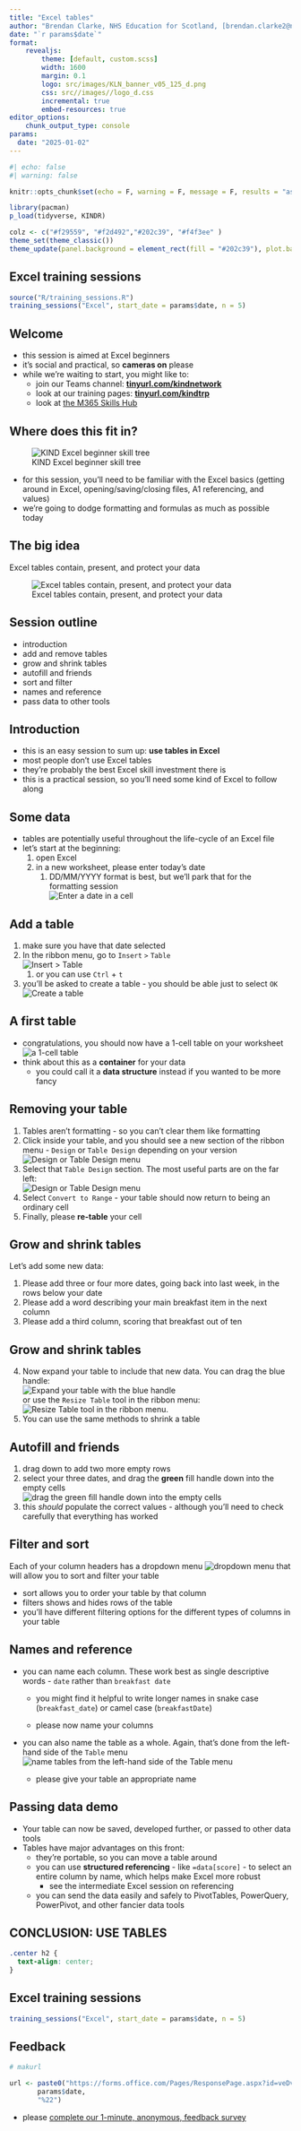 ```yaml
---
title: "Excel tables"
author: "Brendan Clarke, NHS Education for Scotland, [brendan.clarke2@nhs.scot](mailto:brendan.clarke2@nhs.scot)"
date: "`r params$date`"
format:
    revealjs:
        theme: [default, custom.scss]
        width: 1600
        margin: 0.1
        logo: src/images/KLN_banner_v05_125_d.png
        css: src//images//logo_d.css
        incremental: true
        embed-resources: true
editor_options: 
    chunk_output_type: console
params:
  date: "2025-01-02"
---
```


```r
#| echo: false
#| warning: false

knitr::opts_chunk$set(echo = F, warning = F, message = F, results = "asis", fig.width = 15, fig.height = 6, fig.align = "center")

library(pacman)
p_load(tidyverse, KINDR)

colz <- c("#f29559", "#f2d492","#202c39", "#f4f3ee" )
theme_set(theme_classic())
theme_update(panel.background = element_rect(fill = "#202c39"), plot.background = element_rect(fill = "#202c39"), axis.line = element_line(size = 0.5, linetype = "solid", colour = "#f4f3ee"), axis.text = element_text(colour = "#f4f3ee"), text = element_text(colour = "#f4f3ee"), legend.background = element_rect(fill = "#4D5661"), strip.text = element_text(colour = "#f4f3ee"), strip.background = element_rect(fill = "#4D5661", color = "#202c39"), panel.grid.major = element_blank(), panel.grid.minor = element_blank())
```


## Excel training sessions

```r
source("R/training_sessions.R")
training_sessions("Excel", start_date = params$date, n = 5) 
```


## Welcome

- this session is aimed at Excel beginners
- it's social and practical, so **cameras on** please
- while we're waiting to start, you might like to:
  - join our Teams channel: **[tinyurl.com/kindnetwork](https://forms.office.com/r/WQdd6HSCEW)**
  - look at our training pages: **[tinyurl.com/kindtrp](https://nes-dew.github.io/KIND-training/)**
  - look at [the M365 Skills Hub](https://scottish.sharepoint.com/sites/NHSSLearningPathways)

## Where does this fit in?

![KIND Excel beginner skill tree](images/clipboard-3911010684.png)

-   for this session, you'll need to be familiar with the Excel basics (getting around in Excel, opening/saving/closing files, A1 referencing, and values)
-   we're going to dodge formatting and formulas as much as possible today

## The big idea

Excel tables contain, present, and protect your data

![Excel tables contain, present, and protect your data](images/lunchbox.jpg)

## Session outline

-   introduction
-   add and remove tables
-   grow and shrink tables
-   autofill and friends
-   sort and filter
-   names and reference
-   pass data to other tools

## Introduction

-   this is an easy session to sum up: **use tables in Excel**
-   most people don't use Excel tables
-   they're probably the best Excel skill investment there is
-   this is a practical session, so you'll need some kind of Excel to follow along

## Some data

-   tables are potentially useful throughout the life-cycle of an Excel file
-   let's start at the beginning:
    1.  open Excel
    2.  in a new worksheet, please enter today's date
        1.  DD/MM/YYYY format is best, but we'll park that for the formatting session </br> ![Enter a date in a cell](images/clipboard-3905090772.png)

## Add a table

1. make sure you have that date selected
1.  In the ribbon menu, go to `Insert` `>` `Table` </br> ![`Insert` `>` `Table`](images/clipboard-112703173.png)
    1.  or you can use `Ctrl` + `t`
2.  you'll be asked to create a table - you should be able just to select `OK` </br> ![Create a table](images/clipboard-3913166740.png)

## A first table

-   congratulations, you should now have a 1-cell table on your worksheet </br>![a 1-cell table](images/clipboard-467996436.png)
-   think about this as a **container** for your data
    -   you could call it a **data structure** instead if you wanted to be more fancy

## Removing your table

1.  Tables aren't formatting - so you can't clear them like formatting
2.  Click inside your table, and you should see a new section of the ribbon menu - `Design` or `Table Design` depending on your version </br>![`Design` or `Table Design` menu](images/clipboard-903977516.png)
3.  Select that `Table Design` section. The most useful parts are on the far left: </br> ![`Design` or `Table Design` menu](images/clipboard-1056500409.png)
4.  Select `Convert to Range` - your table should now return to being an ordinary cell
5.  Finally, please **re-table** your cell

## Grow and shrink tables

Let's add some new data:

1.  Please add three or four more dates, going back into last week, in the rows below your date
2.  Please add a word describing your main breakfast item in the next column
3.  Please add a third column, scoring that breakfast out of ten

## Grow and shrink tables
4. Now expand your table to include that new data. You can drag the blue handle: </br>![Expand your table with the blue handle](images/clipboard-2487072995.png)</br> or use the `Resize Table` tool in the ribbon menu: </br> ![`Resize Table` tool in the ribbon menu](images/clipboard-1207705760.png). 
1. You can use the same methods to shrink a table

## Autofill and friends

1.  drag down to add two more empty rows
1.  select your three dates, and drag the **green** fill handle down into the empty cells </br>![drag the **green** fill handle down into the empty cells](images/clipboard-3445425412.png)
1.  this *should* populate the correct values - although you'll need to check carefully that everything has worked

## Filter and sort

Each of your column headers has a dropdown menu ![dropdown menu](images/clipboard-1297021923.png) that will allow you to sort and filter your table

- sort allows you to order your table by that column
- filters shows and hides rows of the table
- you'll have different filtering options for the different types of columns in your table

## Names and reference

- you can name each column. These work best as single descriptive words - `date` rather than `breakfast date`

    -   you might find it helpful to write longer names in snake case (`breakfast_date`) or camel case (`breakfastDate`)

    -   please now name your columns

-   you can also name the table as a whole. Again, that's done from the left-hand side of the `Table` menu </br> ![name tables from the left-hand side of the `Table` menu](images/clipboard-3100742867.png)

    -   please give your table an appropriate name

## Passing data demo

-   Your table can now be saved, developed further, or passed to other data tools
-   Tables have major advantages on this front:
    -   they're portable, so you can move a table around
    -   you can use **structured referencing** - like `=data[score]` - to select an entire column by name, which helps make Excel more robust
        -   see the intermediate Excel session on referencing
    -   you can send the data easily and safely to PivotTables, PowerQuery, PowerPivot, and other fancier data tools

## CONCLUSION: USE TABLES {.center}

```css
.center h2 {
  text-align: center;
}
```


## Excel training sessions

```r
training_sessions("Excel", start_date = params$date, n = 5) 
```

## Feedback

```r
# makurl

url <- paste0("https://forms.office.com/Pages/ResponsePage.aspx?id=veDvEDCgykuAnLXmdF5Jmn79kl25VpJIq3eErXXCYKBUMlhWQVRTMERFVjU5TUdMSEVEMzYwODRWVC4u&r763e4a3a535149438ffa4d7812e07773=Excel%20tables&r96bb56f248fb457899d2a813d349450f=%22", 
       params$date, 
       "%22")
```


-   please [complete our 1-minute, anonymous, feedback survey](`r url`)


